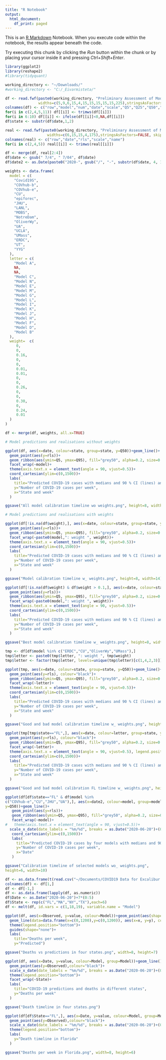 ```yaml
---
title: "R Notebook"
output:
  html_document:
    df_print: paged
---
```


This is an [R Markdown](http://rmarkdown.rstudio.com) Notebook. When you execute code within the notebook, the results appear beneath the code. 

Try executing this chunk by clicking the *Run* button within the chunk or by placing your cursor inside it and pressing *Ctrl+Shift+Enter*. 

```r
library(ggplot2)
library(reshape2)
#library(tidyquant)

```

```r

working_directory <- "~/Downloads/"
#working_directory <- "C:/_Eivarmisteta/"

df <- read.fwf(paste0(working_directory, "Preliminary Assessment of Model State Forecasts of Deaths due to COVID19.dtt"),
               widths=c(5,9,6,15,4,15,15,15,15,15,225),stringsAsFactors=FALSE, skip=1)
colnames(df) <- c("row","model","num","date","scale","Q5","Q25","Q50","Q75","Q95","name")
for(i in c(2,4,5,11)) df[[i]] <- trimws(df[[i]])
for(i in 6:10) df[[i]] <- ifelse(df[[i]]<0,NA,df[[i]])
df$state <- substr(df$date,1,2)

real <- read.fwf(paste0(working_directory, "Preliminary Assessment of Model State Forecasts of Deaths due to COVID19.rls"),
                   widths=c(6,15,15,4,175),stringsAsFactors=FALSE, skip=0)
colnames(real) <- c("row","date","rls","scale","name")
for(i in c(2,4,5)) real[[i]] <- trimws(real[[i]])

df <- merge(df, real[2:4])
df$date <- gsub(" 7/4", " 7/04", df$date)
df$date2 <- as.Date(paste0("2020-", gsub("/", "-", substr(df$date, 4, 10))))

weights <- data.frame(
  model = c(
    "Covid19S",
    "COVhub-b",
    "COVhub-e",
    "CU",
    "epiforec",
    "JHU",
    "LANL",
    "MOBS",
    "NotreDam",
    "OliverWy",
    "UA",
    "UCLA",
    "UMass",
    "ERDC",
    "UT",
    "YYG"
  ),
  letter = c(
    "Model A",
    NA,
    NA,
    "Model C",
    "Model N",
    "Model E",
    "Model M",
    "Model G",
    "Model L",
    "Model I",
    "Model K",
    "Model J",
    "Model H",
    "Model F",
    "Model D",
    "Model B"
  ),
  weight=  c(
     0,
     0,
     0.16,
     0,
     0,
     0.01,
     0.01,
     0,
     0,
     0.26,
     0,
     0,
     0.30,
     0,
     0.24,
     0.01
  )
)

df <- merge(df, weights, all.x=TRUE)

```

```r

# Model predictions and realisations without weights

ggplot(df, aes(x=date, colour=state, group=state, y=Q50))+geom_line()+
  geom_point(aes(y=rls))+
  geom_ribbon(aes(ymin=Q5, ymax=Q95), fill="grey50", alpha=0.2, size=0.2)+
  facet_wrap(~model)+
  theme(axis.text.x = element_text(angle = 90, vjust=0.5))+
  coord_cartesian(ylim=c(0,1500))+
  labs(
    title="Predicted COVID-19 cases with medians and 90 % CI (lines) and actual realisations (dots) in four states",
    y="Number of COVID-19 cases per week",
    x="State and week"
  )

ggsave("All model calibration timeline wo weights.png", height=8, width=14)  

# Model predictions and realisations with weights

ggplot(df[!is.na(df$weight),], aes(x=date, colour=state, group=state, y=Q50))+geom_line()+
  geom_point(aes(y=rls))+
  geom_ribbon(aes(ymin=Q5, ymax=Q95), fill="grey50", alpha=0.2, size=0.2)+
  facet_wrap(~paste0(model,": weight ", weight))+
  theme(axis.text.x = element_text(angle = 90, vjust=0.5))+
  coord_cartesian(ylim=c(0,1500))+
  labs(
    title="Predicted COVID-19 cases with medians and 90 % CI (lines) and actual realisations (dots) in four states",
    y="Number of COVID-19 cases per week",
    x="State and week"
  )

ggsave("Model calibration timeline w_ weights.png", height=8, width=14)  

ggplot(df[!is.na(df$weight) & df$weight > 0.1,], aes(x=date, colour=state, group=state, y=Q50))+geom_line()+
  geom_point(aes(y=rls))+
  geom_ribbon(aes(ymin=Q5, ymax=Q95), fill="grey50", alpha=0.2, size=0.2)+
  facet_wrap(~paste0(model,": weight ", weight))+
  theme(axis.text.x = element_text(angle = 90, vjust=0.5))+
  coord_cartesian(ylim=c(0,1500))+
  labs(
    title="Predicted COVID-19 cases with medians and 90 % CI (lines) and actual realisations (dots) in four states",
    y="Number of COVID-19 cases per week",
    x="State and week"
  )

ggsave("Best model calibration timeline w_ weights.png", height=8, width=14)  

tmp <- df[df$model %in% c("ERDC","CU","OliverWy","UMass"),]
tmp$letter <- paste0(tmp$letter, ": weight ", tmp$weight)
tmp$letter <- factor(tmp$letter, levels=unique(tmp$letter)[c(1,4,2,3)])

ggplot(tmp, aes(x=date, colour=state, group=state, y=Q50))+geom_line()+
  geom_point(aes(y=rls), colour="black")+
  geom_ribbon(aes(ymin=Q5, ymax=Q95), fill="grey50", alpha=0.2, size=0.2)+
  facet_wrap(~letter)+
  theme(axis.text.x = element_text(angle = 90, vjust=0.5))+
  coord_cartesian(ylim=c(0,1500))+
  labs(
    title="Predicted COVID-19 cases with medians and 90 % CI (lines) and actual realisations (dots) in four states",
    y="Number of COVID-19 cases per week",
    x="State and week"
  )

ggsave("Good and bad model calibration timeline w_ weights.png", height=8, width=14)  

ggplot(tmp[tmp$state=="FL",], aes(x=date, colour=letter, group=state, y=Q50))+geom_line()+
  geom_point(aes(y=rls), colour="black")+
  geom_ribbon(aes(ymin=Q5, ymax=Q95), fill="grey50", alpha=0.2, size=0.2)+
  facet_wrap(~letter)+
  theme(axis.text.x = element_text(angle = 90, vjust=0.5), legend.position = "none")+
  coord_cartesian(ylim=c(0,1500))+
  labs(
    title="Predicted COVID-19 cases with medians and 90 % CI (lines) and actual realisations (dots) in Florida",
    y="Number of COVID-19 cases per week",
    x="State and week"
  )

ggsave("Good and bad model calibration FL timeline w_ weights.png", height=5, width=9)  

ggplot(df[df$state=="FL" & df$model %in%
c("COVhub-e","CU","JHU","UA"),], aes(x=date2, colour=model, group=model,
y=Q50))+geom_line()+
   geom_point(aes(y=rls))+
   geom_ribbon(aes(ymin=Q5, ymax=Q95), fill="grey50", alpha=0.2, size=0.2)+
   facet_wrap(~model)+
#   theme(axis.text.x = element_text(angle = 90, vjust=0.5))+
  scale_x_date(date_labels = "%m/%d", breaks = as.Date("2020-06-20")+(0:5)*7)+
   coord_cartesian(ylim=c(0,1500))+
   labs(
     title="Predicted COVID-19 cases by four models with medians and 90 % CI (lines) and actual realisations (dots) in Florida",
     y="Number of COVID-19 cases per week",
     x="Date"
   )

ggsave("Calibration timeline of selected models wo_ weights.png",
height=6, width=10)

```

```r

df <- as.data.frame(t(read.csv("~/Documents/COVID19 Data for Excalibur 3.1 for Jouni.csv", dec=",")[1:17,]))
colnames(df) <- df[1,]
df <- df[-1,]
df <- as.data.frame(lapply(df, as.numeric))
df$Date <- as.Date("2020-06-20")+7*(0:5)
df$State <- rep(c("FL","MA","NY","TX"),each=6)
df <- melt(df, id.vars = c(1,18,19), variable.name = "Model")

ggplot(df, aes(x=Observed, y=value, colour=Model))+geom_point(aes(shape=State))+
  geom_line(data=data.frame(x=c(0,1200),y=c(0,1200)), aes(x=x, y=y), colour="red")+
  theme(legend.position="bottom")+
  guides(shape="none")+
  labs(
    title="Deaths per week",
    y="Predicted")

ggsave("Deaths vs predictions in four states.png", width=8, height=7)

ggplot(df, aes(x=Date, y=value, colour=Model, group=Model))+geom_line()+
  geom_point(aes(y=Observed),colour="black")+
  scale_x_date(date_labels = "%m/%d", breaks = as.Date("2020-06-20")+(0:5)*7)+
  theme(legend.position="bottom")+
  facet_wrap(~State)+
  labs(
    title="COVID-19 predictions and deaths in different states",
    y="Deaths per week"
  )

ggsave("Death timeline in four states.png")

ggplot(df[df$State=="FL",], aes(x=Date, y=value, colour=Model, group=Model))+geom_line()+
  geom_point(aes(y=Observed),colour="black")+
  scale_x_date(date_labels = "%m/%d", breaks = as.Date("2020-06-20")+(0:5)*7)+
  theme(legend.position="bottom")+
  labs(
    y="Death timeline in Florida"
  )

ggsave("Deaths per week in Florida.png", width=8, height=6)

```
